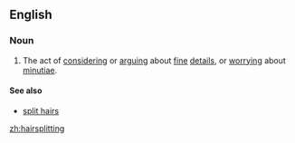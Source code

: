 ==English==
===Noun===
{{en-noun|-}}
# The act of [[consider]]ing or [[argue|arguing]] about [[fine]] [[detail]]s, or [[worry]]ing about [[minutiae]].

====See also====
*[[split hairs]]

[[zh:hairsplitting]]